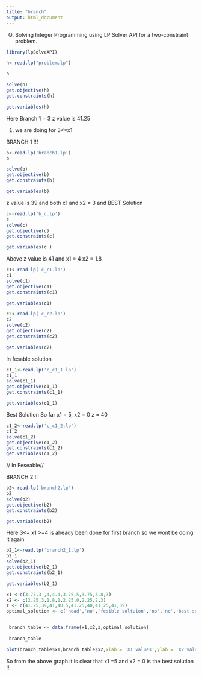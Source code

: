 ---
title: "branch"
output: html_document
---

Q) Solving Integer Programming using LP Solver API for a two-constraint problem.

```{r}
library(lpSolveAPI)
```

```{r}
h<-read.lp("problem.lp")

h
```

```{r}
solve(h)
get.objective(h)
get.constraints(h)

get.variables(h)
```
Here Branch 1 = 3 
z value is 41.25

1. we are doing for 3<=x1

BRANCH 1 !!!

```{r}
b<-read.lp('branch1.lp')
b
```



```{r}
solve(b)
get.objective(b)
get.constraints(b)

get.variables(b)
```


z value is 39
and both x1 and x2 = 3 and BEST Solution 

```{r}
c<-read.lp('b_c.lp')
c
solve(c)
get.objective(c)
get.constraints(c)

get.variables(c )
```
 
 Above z value is 41 and x1 = 4 x2 = 1.8
 
```{r}
c1<-read.lp('c_c1.lp')
c1
solve(c1)
get.objective(c1)
get.constraints(c1)

get.variables(c1)
```
 
```{r}
c2<-read.lp('c_c2.lp')
c2
solve(c2)
get.objective(c2)
get.constraints(c2)

get.variables(c2)
```
 In fesable solution
 
```{r}
c1_1<-read.lp('c_c1_1.lp')
c1_1
solve(c1_1)
get.objective(c1_1)
get.constraints(c1_1)

get.variables(c1_1)
```

 Best Solution So far x1 = 5, x2 = 0 z = 40
 
 
```{r}
c1_2<-read.lp('c_c1_2.lp')
c1_2
solve(c1_2)
get.objective(c1_2)
get.constraints(c1_2)
get.variables(c1_2)


```
 // In Feseable//
 
 BRANCH 2 !!
 
```{r}
b2<-read.lp('branch2.lp')
b2
solve(b2)
get.objective(b2)
get.constraints(b2)

get.variables(b2)
```
  Here 
 3<=  x1 >=4 is already been done  for first branch so we wont be doing it again 
 
```{r}
b2_1<-read.lp('branch2_1.lp')
b2_1
solve(b2_1)
get.objective(b2_1)
get.constraints(b2_1)

get.variables(b2_1)

```
 
 
```{r}
x1 <-c(3.75,3 ,4,4.4,3.75,5,3.75,3.8,3)
x2 <- c(2.25,3,1.8,1,2.25,0,2.25,2,3)
z <- c(41.25,39,41,40.5,41.25,40,41.25,41,39)
optimal_solution <- c('head','no','fesible soltuion','no','no','best solution','no','no','fesible solution')


 branch_table <- data.frame(x1,x2,z,optimal_solution)
 
 branch_table
```
 
```{r}
plot(branch_table$x1,branch_table$x2,xlab = 'X1 values',ylab = 'X2 values', main = 'Finding optimal values of X1 and X2')
```

 So from the above graph  it is clear that x1 =5 and x2 = 0 is the best solution !!
 
 
